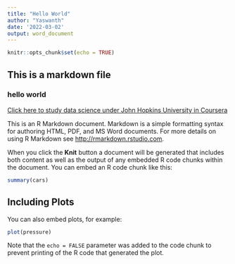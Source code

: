 ```yaml
---
title: "Hello World"
author: "Yaswanth"
date: '2022-03-02'
output: word_document
---
```


```r
knitr::opts_chunk$set(echo = TRUE)
```

## This is a markdown file
### hello world

[Click here to study data science under John Hopkins University in Coursera](https://www.coursera.org/specializations/jhu-data-science)

This is an R Markdown document. Markdown is a simple formatting syntax for authoring HTML, PDF, and MS Word documents. For more details on using R Markdown see <http://rmarkdown.rstudio.com>.

When you click the **Knit** button a document will be generated that includes both content as well as the output of any embedded R code chunks within the document. You can embed an R code chunk like this:

```r
summary(cars)
```

## Including Plots

You can also embed plots, for example:

```r
plot(pressure)
```

Note that the `echo = FALSE` parameter was added to the code chunk to prevent printing of the R code that generated the plot.
